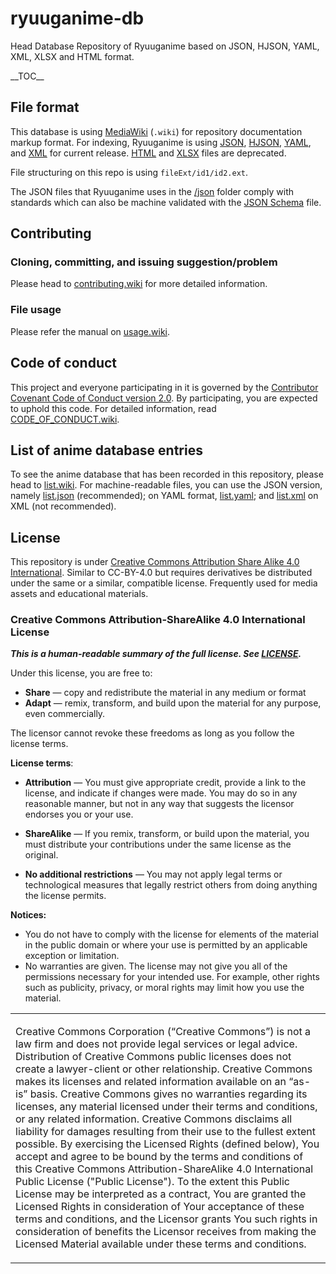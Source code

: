 = ryuuganime-db =
Head Database Repository of Ryuuganime based on JSON, HJSON, YAML, XML, XLSX and HTML format.

__TOC__

== File format ==
This database is using [https://en.wikipedia.org/wiki/MediaWiki MediaWiki] (<code>.wiki</code>) for repository documentation markup format. For indexing, Ryuuganime is using [[/json|JSON]], [[hjson|HJSON]], [[yaml|YAML]], and [[xml|XML]] for current release. [[html|HTML]] and [[xlsx|XLSX]] files are deprecated. 

File structuring on this repo is using <code>fileExt/id1/id2.ext</code>.

The JSON files that Ryuuganime uses in the [[/json]] folder comply with standards which can also be machine validated with the [[/schemas/entry.json|JSON Schema]] file.


== Contributing ==
=== Cloning, committing, and issuing suggestion/problem ===
Please head to [[contributing.wiki]] for more detailed information.

=== File usage ===
Please refer the manual on [[usage.wiki]].

== Code of conduct ==
This project and everyone participating in it is governed by the [[CODE_OF_CONDUCT.wiki|Contributor Covenant Code of Conduct version 2.0]]. By participating, you are expected to uphold this code. For detailed information, read [[CODE_OF_CONDUCT.wiki]].

== List of anime database entries ==
<!--Google translated, oof-->To see the anime database that has been recorded in this repository, please head to [[list.wiki]].
For machine-readable files, you can use the JSON version, namely [[list.json]] (recommended); on YAML format, [[list.yaml]]; and [[list.xml]] on XML (not recommended).

== License ==

This repository is under [[LICENSE|Creative Commons Attribution Share Alike 4.0 International]]. Similar to CC-BY-4.0 but requires derivatives be distributed under the same or a similar, compatible license. Frequently used for media assets and educational materials.

=== Creative Commons Attribution-ShareAlike 4.0 International License ===
'''''This is a human-readable summary of the full license. See [[LICENSE]].'''''

Under this license, you are free to:

*'''Share''' — copy and redistribute the material in any medium or format
*'''Adapt''' — remix, transform, and build upon the material for any purpose, even commercially.

The licensor cannot revoke these freedoms as long as you follow the license terms.

'''License terms''':

*'''Attribution''' — You must give appropriate credit, provide a link to the license, and indicate if changes were made. You may do so in any reasonable manner, but not in any way that suggests the licensor endorses you or your use.

*'''ShareAlike''' — If you remix, transform, or build upon the material, you must distribute your contributions under the same license as the original.

*'''No additional restrictions''' — You may not apply legal terms or technological measures that legally restrict others from doing anything the license permits.

'''Notices:''' 
*You do not have to comply with the license for elements of the material in the public domain or where your use is permitted by an applicable exception or limitation.
*No warranties are given. The license may not give you all of the permissions necessary for your intended use. For example, other rights such as publicity, privacy, or moral rights may limit how you use the material.

{| class="wikitable"
|-
| Creative Commons Corporation (“Creative Commons”) is not a law firm and does not provide legal services or legal advice. Distribution of Creative Commons public licenses does not create a lawyer-client or other relationship. Creative Commons makes its licenses and related information available on an “as-is” basis. Creative Commons gives no warranties regarding its licenses, any material licensed under their terms and conditions, or any related information. Creative Commons disclaims all liability for damages resulting from their use to the fullest extent possible. By exercising the Licensed Rights (defined below), You accept and agree to be bound by the terms and conditions of this Creative Commons Attribution-ShareAlike 4.0 International Public License ("Public License"). To the extent this Public License may be interpreted as a contract, You are granted the Licensed Rights in consideration of Your acceptance of these terms and conditions, and the Licensor grants You such rights in consideration of benefits the Licensor receives from making the Licensed Material available under these terms and conditions.
|}

